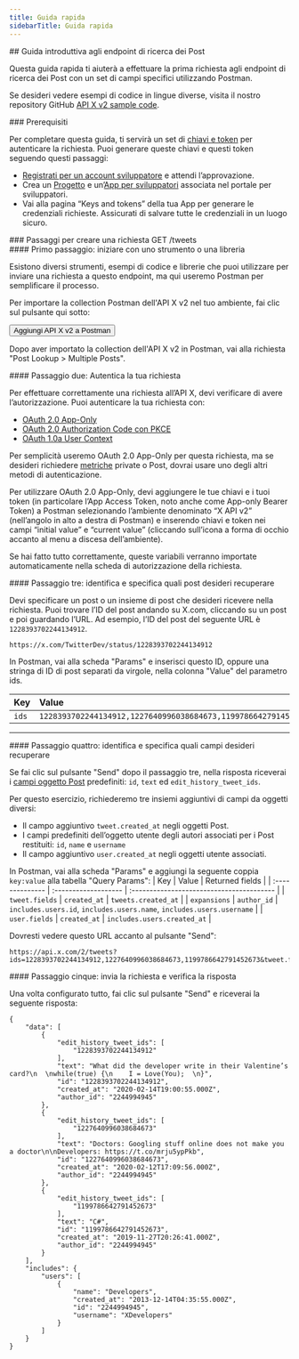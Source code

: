 ```yaml
---
title: Guida rapida
sidebarTitle: Guida rapida
---
```



<div id="getting-started-with-the-posts-lookup-endpoints">
  ## Guida introduttiva agli endpoint di ricerca dei Post
</div>

Questa guida rapida ti aiuterà a effettuare la prima richiesta agli endpoint di ricerca dei Post con un set di campi specifici utilizzando Postman.

Se desideri vedere esempi di codice in lingue diverse, visita il nostro repository GitHub [API X v2 sample code](https://github.com/xdevplatform/Twitter-API-v2-sample-code).

<Note>
  ### Prerequisiti

  Per completare questa guida, ti servirà un set di [chiavi e token](/it/resources/fundamentals/authentication) per autenticare la richiesta. Puoi generare queste chiavi e questi token seguendo questi passaggi:

  - [Registrati per un account sviluppatore](https://developer.x.com/en/portal/petition/essential/basic-info) e attendi l’approvazione.
  - Crea un [Progetto](/it/resources/fundamentals/projects) e un’[App per sviluppatori](/it/resources/fundamentals/developer-apps) associata nel portale per sviluppatori.
  - Vai alla pagina “Keys and tokens” della tua App per generare le credenziali richieste. Assicurati di salvare tutte le credenziali in un luogo sicuro.
</Note>

<div id="steps-to-build-a-get-tweets-request">
  ### Passaggi per creare una richiesta GET /tweets
</div>

<div id="step-one-start-with-a-tool-or-library">
  #### Primo passaggio: iniziare con uno strumento o una libreria
</div>

Esistono diversi strumenti, esempi di codice e librerie che puoi utilizzare per inviare una richiesta a questo endpoint, ma qui useremo Postman per semplificare il processo.

Per importare la collection Postman dell'API X v2 nel tuo ambiente, fai clic sul pulsante qui sotto:

<Button href="https://app.getpostman.com/run-collection/9956214-784efcda-ed4c-4491-a4c0-a26470a67400">
  Aggiungi API X v2 a Postman
</Button>

Dopo aver importato la collection dell'API X v2 in Postman, vai alla richiesta "Post Lookup > Multiple Posts".

<div id="step-two-authenticate-your-request">
  #### Passaggio due: Autentica la tua richiesta
</div>

Per effettuare correttamente una richiesta all’API X, devi verificare di avere l’autorizzazione. Puoi autenticare la tua richiesta con:

- [OAuth 2.0 App-Only](it/resources/fundamentals/authentication)
- [OAuth 2.0 Authorization Code con PKCE](it/resources/fundamentals/authentication)
- [OAuth 1.0a User Context](it/resources/fundamentals/authentication)

Per semplicità useremo OAuth 2.0 App-Only per questa richiesta, ma se desideri richiedere [metriche](/it/x-api/fundamentals/metrics) private o Post, dovrai usare uno degli altri metodi di autenticazione.

Per utilizzare OAuth 2.0 App-Only, devi aggiungere le tue chiavi e i tuoi token (in particolare l’App Access Token, noto anche come App-only Bearer Token) a Postman selezionando l’ambiente denominato “X API v2” (nell’angolo in alto a destra di Postman) e inserendo chiavi e token nei campi “initial value” e “current value” (cliccando sull’icona a forma di occhio accanto al menu a discesa dell’ambiente).

Se hai fatto tutto correttamente, queste variabili verranno importate automaticamente nella scheda di autorizzazione della richiesta.

<div id="step-three-identify-and-specify-which-posts-you-would-like-to-retrieve">
  #### Passaggio tre: identifica e specifica quali post desideri recuperare
</div>

Devi specificare un post o un insieme di post che desideri ricevere nella richiesta. Puoi trovare l’ID del post andando su X.com, cliccando su un post e poi guardando l’URL. Ad esempio, l’ID del post del seguente URL è `1228393702244134912`.

`https://x.com/TwitterDev/status/1228393702244134912`

In Postman, vai alla scheda "Params" e inserisci questo ID, oppure una stringa di ID di post separati da virgole, nella colonna "Value" del parametro ids.

| Key  | Value |
| :---- | :----- |
| `ids` | `1228393702244134912,1227640996038684673,1199786642791452673` |

---

<div id="step-four-identify-and-specify-which-fields-you-would-like-to-retrieve">
  #### Passaggio quattro: identifica e specifica quali campi desideri recuperare
</div>

Se fai clic sul pulsante "Send" dopo il passaggio tre, nella risposta riceverai i [campi oggetto Post](/it/x-api/fundamentals/data-dictionary) predefiniti: `id`, `text` ed `edit_history_tweet_ids`.

Per questo esercizio, richiederemo tre insiemi aggiuntivi di campi da oggetti diversi:

- Il campo aggiuntivo `tweet.created_at` negli oggetti Post.
- I campi predefiniti dell’oggetto utente degli autori associati per i Post restituiti: `id`, `name` e `username`
- Il campo aggiuntivo `user.created_at` negli oggetti utente associati.

In Postman, vai alla scheda "Params" e aggiungi la seguente coppia `key:value` alla tabella "Query Params":
| Key            | Value               | Returned fields                          |
| :-------------- | :------------------- | :---------------------------------------- |
| `tweet.fields` | `created_at`        | `tweets.created_at`                      |
| `expansions`   | `author_id`         | `includes.users.id`, `includes.users.name`, `includes.users.username` |
| `user.fields`  | `created_at`        | `includes.users.created_at`              |

Dovresti vedere questo URL accanto al pulsante "Send":

```
https://api.x.com/2/tweets?ids=1228393702244134912,1227640996038684673,1199786642791452673&tweet.fields=created_at&expansions=author_id&user.fields=created_at
```

<div id="step-five-make-your-request-and-review-your-response">
  #### Passaggio cinque: invia la richiesta e verifica la risposta
</div>

Una volta configurato tutto, fai clic sul pulsante "Send" e riceverai la seguente risposta:

```
{
    "data": [
        {
            "edit_history_tweet_ids": [
                "1228393702244134912"
            ],
            "text": "What did the developer write in their Valentine’s card?\n  \nwhile(true) {\n    I = Love(You);  \n}",
            "id": "1228393702244134912",
            "created_at": "2020-02-14T19:00:55.000Z",
            "author_id": "2244994945"
        },
        {
            "edit_history_tweet_ids": [
                "1227640996038684673"
            ],
            "text": "Doctors: Googling stuff online does not make you a doctor\n\nDevelopers: https://t.co/mrju5ypPkb",
            "id": "1227640996038684673",
            "created_at": "2020-02-12T17:09:56.000Z",
            "author_id": "2244994945"
        },
        {
            "edit_history_tweet_ids": [
                "1199786642791452673"
            ],
            "text": "C#",
            "id": "1199786642791452673",
            "created_at": "2019-11-27T20:26:41.000Z",
            "author_id": "2244994945"
        }
    ],
    "includes": {
        "users": [
            {
                "name": "Developers",
                "created_at": "2013-12-14T04:35:55.000Z",
                "id": "2244994945",
                "username": "XDevelopers"
            }
        ]
    }
}
```